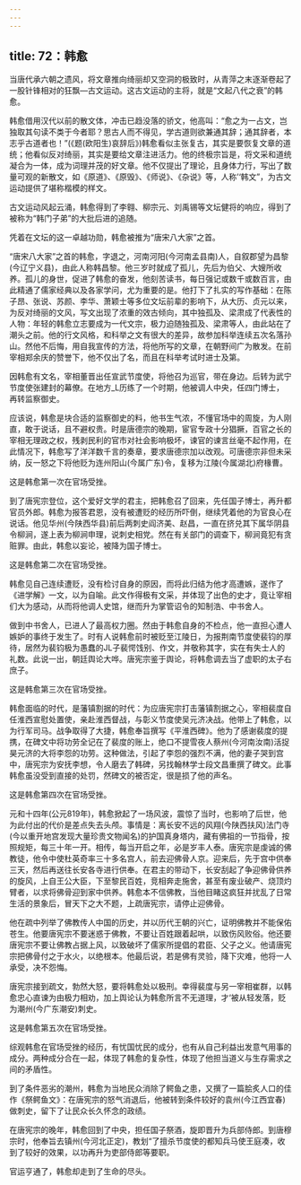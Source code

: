 ```yaml
---
---
---
```

title: 72：韩愈
---



当唐代承六朝之遗风，将文章推向绮丽却又空洞的极致时，从青萍之末逐渐卷起了一股针锋相对的狂飘—古文运动。这古文运动的主将，就是“文起八代之衰”的韩愈。

韩愈借用汉代以前的散文体，冲击已趋没落的骄文，他高叫：“愈之为一占文，岂独取其句读不类于今者耶？思古人而不得见，学古道则欲兼通其辞；通其辞者，本志乎古道者也！”(《题(欧阳生)哀辞后》)韩愈看似主张复古，其实是要恢复文章的道统；他看似反对绮丽，其实是要给文章注进活力。他的终极宗旨是，将文采和道统凝合为一体，成为词理并茂的好文章。他不仅提出了理论，且身体力行，写出了数量可观的新散文，如《原道》、《原毁》、《师说》、《杂说》等，人称’‘韩文”，为古文运动提供了堪称楷模的样文。

古文运动风起云涌，韩愈得到了李翱、柳宗元、刘禹锡等文坛健将的响应，得到了被称为“韩门子弟”的大批后进的追随。

凭着在文坛的这一卓越功勋，韩愈被推为“唐宋八大家”之首。

“唐宋八大家”之首的韩愈，字退之，河南河阳(今河南孟县南)人，自叙郡望为昌黎(今辽宁义县)，由此人称韩昌黎。他三岁时就成了孤儿，先后为伯父、大嫂所收养。孤儿的身世，促进了韩愈的奋发，他刻苦读书，每日强记或数千或数百言，由此精通了儒家经典以及各家学问，尤为重要的是。他打下了扎实的写作基础：在陈子昂、张说、苏颜、李华、萧颖士等多位文坛前辈的影响下，从大历、贞元以来，为反对绮丽的文风，写文出现了浓重的效古倾向，其中独孤及、梁肃成了代表性的人物：年轻的韩愈立志要成为一代文宗，极力迫随独孤及、梁肃等人，由此站在了潮头之前。他的行文风格，和科举之文有很大的差异，故参加科举连续五次名落孙山。然他不后悔，用自我宣传的方法，将他所写的文章，在朝野间广为散发。在前宰相郑余庆的赞誉下，他不仅出了名，而且在科举考试时进士及第。

因韩愈有文名，宰相董晋出任宣武节度使，将他召为巡官，带在身边。后转为武宁节度使张建封的幕僚。在地方_L历练了一个时期，他被调人中央，任四门博士，再转监察御史。

应该说，韩愈是块合适的监察御史的料，他书生气浓，不懂官场中的周旋，为人刚直，敢于说话，且不避权贵。时是唐德宗的晚期，宦官专政十分猖撅，百官之长的宰相无理政之权，残剥民利的官市对社会影响极坏，谏官的谏言丝毫不起作用，在此情况下，韩愈写了洋洋数千言的奏章，要求唐德宗加以改观。可唐德宗非但未采纳，反一怒之下将他贬为连州阳山(今属广东)令，复移为江陵(今属湖北)府椽曹。

这是韩愈第一次在官场受挫。

到了唐宪宗登位，这个爱好文学的君主，把韩愈召了回来，先任国子博士，再升都官员外郎。韩愈为报答君恩，没有被遭贬的经历所吓倒，继续凭着他的为官良心在说话。他见华州(今陕西华县)前后两刺史阎济美、赵昌，一直在挤兑其下属华阴县令柳涧，遂上表为柳涧申理，说刺史相党。然在有关部门的调查下，柳涧竟犯有贪赃罪。由此，韩愈以妄论，被降为国子博士。

这是韩愈第二次在官场受挫。

韩愈见自己连续遭贬，没有检讨自身的原因，而将此归结为他才高遭嫉，遂作了《进学解》一文，以为自喻。此文作得极有文采，并体现了出色的史才，竟让宰相们大为感动，从而将他调人史馆，继而升为掌管诏令的知制浩、中书舍人。

做到中书舍人，已进人了最高权力圈。然由于韩愈自身的不检点，他一直担心遭人嫉妒的事终于发生了。时有人说韩愈前时被贬至江陵日，为报荆南节度使裴钧的厚待，居然为裴钧极为愚蠢的JL子裴愕饯别、作文，并敬称其字，实在有失士人的礼数。此说一出，朝廷舆论大哗。唐宪宗鉴于舆论，将韩愈调去当了虚职的太子右庶子。

这是韩愈第三次在官场受挫。

韩愈面临的时代，是藩镇割据的时代：为应唐宪宗打击藩镇割据之心，宰相裴度自任淮西宣慰处置使，亲赴淮西督战，与彰义节度使吴元济决战。他带上了韩愈，以为行军司马。战争取得了大捷，韩愈奉旨撰写《平淮西碑》。他为了感谢裴度的提携，在碑文中将功劳全记在了裴度的账上，绝口不提雪夜人蔡州(今河南汝南)活捉昊元济的大将李怨的功劳。这种做法，引起了李怨的强烈不满，他的妻子哭到宫中，唐宪宗为安抚李想，令人磨去了韩碑，另找翰林学士段文昌重撰了碑文。此事韩愈虽没受到直接的处罚，然碑文的被否定，很是损了他的声名。

这是韩愈第四次在官场受挫。

元和十四年(公元819年)，韩愈掀起了一场风波，震惊了当时，也影响了后世，他为此付出的代价是差点失去头颅。事情是：离长安不远的风翔(今陕西扶风)法门寺(今以重开地宫发现大量珍贵文物闻名)的护国真身塔内，藏有佛祖的一节指骨，按照规矩，每三十年一开。相传，每当开启之年，必是岁丰人泰。唐宪宗是虔诚的佛教徒，他令中使杜英奇率三十多名宫人，前去迎佛骨人京。迎来后，先于宫中供奉三天，然后再送往长安各寺进行供奉。在君主的带动下，长安刮起了争迎佛骨供养的旋风，上自王公大臣，下至黎民百姓，竞相奔走施舍，甚至有废业破产、烧顶灼臂者，以求将佛骨迎到家中供养。韩愈本不信佛教，当他目睹这疯狂并扰乱了日常生活的景象后，冒天下之大不题，上疏唐宪宗，请停止迎佛骨。

他在疏中列举了佛教传人中国的历史，并以历代王朝的兴亡，证明佛教并不能保佑苍生。他要唐宪宗不要迷惑于佛教，不要让百姓跟着起哄，以致伤风败俗。他还要唐宪宗不要让佛教占据上风，以致破坏了儒家所提倡的君臣、父子之义。他请唐宪宗把佛骨付之于水火，以绝根本。他最后说，若是佛有灵验，降下灾难，他将一人承受，决不怨悔。

唐宪宗接到疏文，勃然大怒，要将韩愈处以极刑。幸得裴度与另一宰相崔群，以韩愈忠心直谏为由极力相劝，加上舆论认为韩愈所言不无道理，才‘被从轻发落，贬为潮州(今广东潮安)刺史。

这是韩愈第五次在官场受挫。

综观韩愈在官场受挫的经历，有忧国忧民的成分，也有从自己利益出发意气用事的成分。两种成分合在一起，体现了韩愈的复杂性，体现了他担当道义与生存需求之间的矛盾性。

到了条件恶劣的潮州，韩愈为当地民众消除了鳄鱼之患，又撰了一篇脍炙人口的佳作《祭鳄鱼文》：在唐宪宗的怒气消退后，他被转到条件较好的袁州(今江西宜春)做刺史，留下了让民众长久怀念的政绩。

在唐宪宗的晚年，韩愈回到了中央，担任国子祭酒，旋即晋升为兵部侍郎。到唐穆宗时，他奉旨去镇州(今河北正定)，教划“了擅杀节度使的都知兵马使王庭凑，收到了较好的效果，以功再升为吏部侍郎等要职。

官运亨通了，韩愈却走到了生命的尽头。